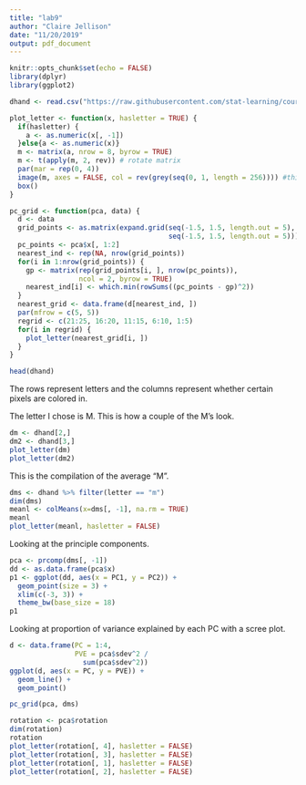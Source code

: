 ```yaml
---
title: "lab9"
author: "Claire Jellison"
date: "11/20/2019"
output: pdf_document
---
```


```r
knitr::opts_chunk$set(echo = FALSE)
library(dplyr)
library(ggplot2)
```




```r
dhand <- read.csv("https://raw.githubusercontent.com/stat-learning/course-materials/master/data/handwritten.csv")
```

  
```r
plot_letter <- function(x, hasletter = TRUE) {
  if(hasletter) {
    a <- as.numeric(x[, -1])
  }else{a <- as.numeric(x)}
  m <- matrix(a, nrow = 8, byrow = TRUE)
  m <- t(apply(m, 2, rev)) # rotate matrix
  par(mar = rep(0, 4))
  image(m, axes = FALSE, col = rev(grey(seq(0, 1, length = 256)))) #this should be a divergent palette
  box()
}
```

```r
pc_grid <- function(pca, data) {
  d <- data
  grid_points <- as.matrix(expand.grid(seq(-1.5, 1.5, length.out = 5), 
                                       seq(-1.5, 1.5, length.out = 5)))
  pc_points <- pca$x[, 1:2]
  nearest_ind <- rep(NA, nrow(grid_points))
  for(i in 1:nrow(grid_points)) {
    gp <- matrix(rep(grid_points[i, ], nrow(pc_points)), 
                 ncol = 2, byrow = TRUE)
    nearest_ind[i] <- which.min(rowSums((pc_points - gp)^2))
  }
  nearest_grid <- data.frame(d[nearest_ind, ])
  par(mfrow = c(5, 5))
  regrid <- c(21:25, 16:20, 11:15, 6:10, 1:5)
  for(i in regrid) {
    plot_letter(nearest_grid[i, ])
  }
}
```


```r
head(dhand)
```
The rows represent letters and the columns represent whether certain pixels are colored in. 

The letter I chose is M. This is how a couple of the M's look. 
```r
dm <- dhand[2,]
dm2 <- dhand[3,]
plot_letter(dm)
plot_letter(dm2)
```

This is the compilation of the average "M". 
```r
dms <- dhand %>% filter(letter == "m")
dim(dms)
meanl <- colMeans(x=dms[, -1], na.rm = TRUE)
meanl
plot_letter(meanl, hasletter = FALSE)
```


Looking at the principle components. 
```r

pca <- prcomp(dms[, -1])
dd <- as.data.frame(pca$x)
p1 <- ggplot(dd, aes(x = PC1, y = PC2)) +
  geom_point(size = 3) +
  xlim(c(-3, 3)) +
  theme_bw(base_size = 18)
p1
```

Looking at proportion of variance explained by each PC with a scree plot. 
```r
d <- data.frame(PC = 1:4,
                PVE = pca$sdev^2 /
                  sum(pca$sdev^2))
ggplot(d, aes(x = PC, y = PVE)) +
  geom_line() + 
  geom_point()
```


```r
pc_grid(pca, dms)
```


```r
rotation <- pca$rotation
dim(rotation)
rotation
plot_letter(rotation[, 4], hasletter = FALSE)
plot_letter(rotation[, 3], hasletter = FALSE)
plot_letter(rotation[, 1], hasletter = FALSE)
plot_letter(rotation[, 2], hasletter = FALSE)
```

